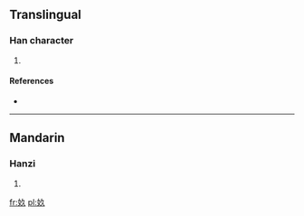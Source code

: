 ==Translingual==

===Han character===
{{Han char|rn=38|rad=女|as=03|sn=6|four=|canj=女弓人 (VNO)|ids=⿰[[女]][[久]]}}

# {{defn|Han|sort=女03}}

====References====
* {{Han ref|kx=0256.041|dkj=06048|dj=0518.070|hdz=21027.030|uh=597A|ud=22906}}

----

==Mandarin==

===Hanzi===
{{cmn-hanzi|pin=[[jiǔ]] ([[jiu3]])|wg=chiu<sup>3</sup>}}

# {{defn|lang=cmn|sort=女03}}

[[fr:奺]]
[[pl:奺]]